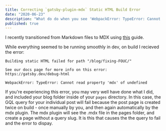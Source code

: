 ```yaml
---
title: Correcting `gatsby-plugin-mdx` Static HTML Build Error
date: "2020-06-23"
description: "What do do when you see 'WebpackError: TypeError: Cannot read property 'mdx' of undefined' when migrating from Markdown to MDX"
published: true
---
```


I recently transitioned from Markdown files to MDX using [this](https://www.gatsbyjs.org/blog/2019-11-21-how-to-convert-an-existing-gatsby-blog-to-use-mdx/) guide.

While everything seemed to be running smoothly in dev, on build I recieved the error:

```
Building static HTML failed for path "/blog/fixing-FOUC/"

See our docs page for more info on this error: https://gatsby.dev/debug-html

WebpackError: TypeError: Cannot read property 'mdx' of undefined
```

If you're experiencing this error, you may very well have done what I did, and included your blog folder inside of your `pages` directory. In this case, the GQL query for your individual post will fail because the post page is created twice on build - once manually by you, and then again automatically by the mdx plugin. The mdx plugin will see the .mdx file in the pages folder, and create a page without a query slug. It is this that causes the the query to fail and the error to dispay.

